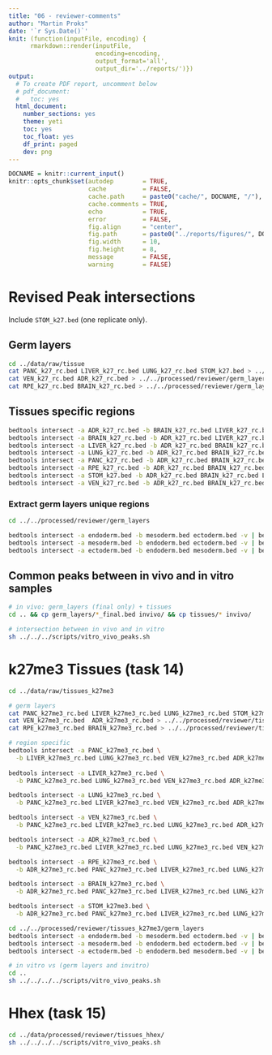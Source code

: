 ```yaml
---
title: "06 - reviewer-comments"
author: "Martin Proks"
date: '`r Sys.Date()`'
knit: (function(inputFile, encoding) { 
      rmarkdown::render(inputFile,
                        encoding=encoding,
                        output_format='all',
                        output_dir='../reports/')})
output:
  # To create PDF report, uncomment below
  # pdf_document:
  #   toc: yes
  html_document:
    number_sections: yes
    theme: yeti
    toc: yes
    toc_float: yes
    df_print: paged
    dev: png
---
```


```r
DOCNAME = knitr::current_input()
knitr::opts_chunk$set(autodep        = TRUE,
                      cache          = FALSE,
                      cache.path     = paste0("cache/", DOCNAME, "/"),
                      cache.comments = TRUE,
                      echo           = TRUE,
                      error          = FALSE,
                      fig.align      = "center",
                      fig.path       = paste0("../reports/figures/", DOCNAME, "/"),
                      fig.width      = 10,
                      fig.height     = 8,
                      message        = FALSE,
                      warning        = FALSE)
```

# Revised Peak intersections

Include `STOM_k27.bed` (one replicate only).

## Germ layers

```bash
cd ../data/raw/tissue
cat PANC_k27_rc.bed LIVER_k27_rc.bed LUNG_k27_rc.bed STOM_k27.bed > ../../processed/reviewer/germ_layers/endoderm.bed
cat VEN_k27_rc.bed ADR_k27_rc.bed > ../../processed/reviewer/germ_layers/mesoderm.bed
cat RPE_k27_rc.bed BRAIN_k27_rc.bed > ../../processed/reviewer/germ_layers/ectoderm.bed
```

## Tissues specific regions

```bash
bedtools intersect -a ADR_k27_rc.bed -b BRAIN_k27_rc.bed LIVER_k27_rc.bed LUNG_k27_rc.bed PANC_k27_rc.bed RPE_k27_rc.bed STOM_k27.bed VEN_k27_rc.bed -v > ../../processed/reviewer/tissues/ADR_only.bed
bedtools intersect -a BRAIN_k27_rc.bed -b ADR_k27_rc.bed LIVER_k27_rc.bed LUNG_k27_rc.bed PANC_k27_rc.bed RPE_k27_rc.bed STOM_k27.bed VEN_k27_rc.bed -v > ../../processed/reviewer/tissues/BRAIN_only.bed
bedtools intersect -a LIVER_k27_rc.bed -b ADR_k27_rc.bed BRAIN_k27_rc.bed LUNG_k27_rc.bed PANC_k27_rc.bed RPE_k27_rc.bed STOM_k27.bed VEN_k27_rc.bed -v > ../../processed/reviewer/tissues/LIVER_only.bed
bedtools intersect -a LUNG_k27_rc.bed -b ADR_k27_rc.bed BRAIN_k27_rc.bed LIVER_k27_rc.bed PANC_k27_rc.bed RPE_k27_rc.bed STOM_k27.bed VEN_k27_rc.bed -v > ../../processed/reviewer/tissues/LUNG_only.bed
bedtools intersect -a PANC_k27_rc.bed -b ADR_k27_rc.bed BRAIN_k27_rc.bed LIVER_k27_rc.bed LUNG_k27_rc.bed RPE_k27_rc.bed STOM_k27.bed VEN_k27_rc.bed -v > ../../processed/reviewer/tissues/PANC_only.bed
bedtools intersect -a RPE_k27_rc.bed -b ADR_k27_rc.bed BRAIN_k27_rc.bed LIVER_k27_rc.bed LUNG_k27_rc.bed PANC_k27_rc.bed STOM_k27.bed VEN_k27_rc.bed -v > ../../processed/reviewer/tissues/RPE_only.bed
bedtools intersect -a STOM_k27.bed -b ADR_k27_rc.bed BRAIN_k27_rc.bed LIVER_k27_rc.bed LUNG_k27_rc.bed PANC_k27_rc.bed RPE_k27_rc.bed VEN_k27_rc.bed -v > ../../processed/reviewer/tissues/STOM_only.bed
bedtools intersect -a VEN_k27_rc.bed -b ADR_k27_rc.bed BRAIN_k27_rc.bed LIVER_k27_rc.bed LUNG_k27_rc.bed PANC_k27_rc.bed RPE_k27_rc.bed STOM_k27.bed -v > ../../processed/reviewer/tissues/VEN_only.bed
```

### Extract germ layers unique regions

```bash
cd ../../processed/reviewer/germ_layers

bedtools intersect -a endoderm.bed -b mesoderm.bed ectoderm.bed -v | bedtools sort | bedtools merge > endoderm_final.bed
bedtools intersect -a mesoderm.bed -b endoderm.bed ectoderm.bed -v | bedtools sort | bedtools merge > mesoderm_final.bed
bedtools intersect -a ectoderm.bed -b endoderm.bed mesoderm.bed -v | bedtools sort | bedtools merge > ectoderm_final.bed
```

## Common peaks between in vivo and in vitro samples

```bash
# in vivo: germ_layers (final only) + tissues
cd .. && cp germ_layers/*_final.bed invivo/ && cp tissues/* invivo/

# intersection between in vivo and in vitro
sh ../../../scripts/vitro_vivo_peaks.sh
```

# k27me3 Tissues (task 14)

```bash
cd ../data/raw/tissues_k27me3

# germ layers
cat PANC_k27me3_rc.bed LIVER_k27me3_rc.bed LUNG_k27me3_rc.bed STOM_k27me3.bed > ../../processed/reviewer/tissues_k27me3/germ_layers/endoderm.bed
cat VEN_k27me3_rc.bed  ADR_k27me3_rc.bed > ../../processed/reviewer/tissues_k27me3/germ_layers/mesoderm.bed
cat RPE_k27me3_rc.bed BRAIN_k27me3_rc.bed > ../../processed/reviewer/tissues_k27me3/germ_layers/ectoderm.bed

# region specific
bedtools intersect -a PANC_k27me3_rc.bed \
  -b LIVER_k27me3_rc.bed LUNG_k27me3_rc.bed VEN_k27me3_rc.bed ADR_k27me3_rc.bed RPE_k27me3_rc.bed BRAIN_k27me3_rc.bed STOM_k27me3.bed -v > ../../processed/reviewer/tissues_k27me3/invivo/PANC_only.bed
  
bedtools intersect -a LIVER_k27me3_rc.bed \
  -b PANC_k27me3_rc.bed LUNG_k27me3_rc.bed VEN_k27me3_rc.bed ADR_k27me3_rc.bed RPE_k27me3_rc.bed BRAIN_k27me3_rc.bed STOM_k27me3.bed -v > ../../processed/reviewer/tissues_k27me3/invivo/LIVER_only.bed

bedtools intersect -a LUNG_k27me3_rc.bed \
  -b PANC_k27me3_rc.bed LIVER_k27me3_rc.bed VEN_k27me3_rc.bed ADR_k27me3_rc.bed RPE_k27me3_rc.bed BRAIN_k27me3_rc.bed STOM_k27me3.bed -v > ../../processed/reviewer/tissues_k27me3/invivo/LUNG_only.bed

bedtools intersect -a VEN_k27me3_rc.bed \
  -b PANC_k27me3_rc.bed LIVER_k27me3_rc.bed LUNG_k27me3_rc.bed ADR_k27me3_rc.bed RPE_k27me3_rc.bed BRAIN_k27me3_rc.bed STOM_k27me3.bed -v > ../../processed/reviewer/tissues_k27me3/invivo/VEN_only.bed

bedtools intersect -a ADR_k27me3_rc.bed \
  -b PANC_k27me3_rc.bed LIVER_k27me3_rc.bed LUNG_k27me3_rc.bed VEN_k27me3_rc.bed RPE_k27me3_rc.bed BRAIN_k27me3_rc.bed STOM_k27me3.bed -v > ../../processed/reviewer/tissues_k27me3/invivo/ADR_only.bed

bedtools intersect -a RPE_k27me3_rc.bed \
  -b ADR_k27me3_rc.bed PANC_k27me3_rc.bed LIVER_k27me3_rc.bed LUNG_k27me3_rc.bed VEN_k27me3_rc.bed BRAIN_k27me3_rc.bed STOM_k27me3.bed -v > ../../processed/reviewer/tissues_k27me3/invivo/RPE_only.bed

bedtools intersect -a BRAIN_k27me3_rc.bed \
  -b ADR_k27me3_rc.bed PANC_k27me3_rc.bed LIVER_k27me3_rc.bed LUNG_k27me3_rc.bed VEN_k27me3_rc.bed RPE_k27me3_rc.bed STOM_k27me3.bed -v > ../../processed/reviewer/tissues_k27me3/invivo/BRAIN_only.bed

bedtools intersect -a STOM_k27me3.bed \
  -b ADR_k27me3_rc.bed PANC_k27me3_rc.bed LIVER_k27me3_rc.bed LUNG_k27me3_rc.bed VEN_k27me3_rc.bed RPE_k27me3_rc.bed BRAIN_k27me3_rc.bed -v > ../../processed/reviewer/tissues_k27me3/invivo/STOM_only.bed

cd ../../processed/reviewer/tissues_k27me3/germ_layers
bedtools intersect -a endoderm.bed -b mesoderm.bed ectoderm.bed -v | bedtools sort | bedtools merge > ../invivo/endoderm_final.bed
bedtools intersect -a mesoderm.bed -b endoderm.bed ectoderm.bed -v | bedtools sort | bedtools merge > ../invivo/mesoderm_final.bed
bedtools intersect -a ectoderm.bed -b endoderm.bed mesoderm.bed -v | bedtools sort | bedtools merge > ../invivo/ectoderm_final.bed

# in vitro vs (germ layers and invitro)
cd ..
sh ../../../../scripts/vitro_vivo_peaks.sh
```

# Hhex (task 15)

```bash
cd ../data/processed/reviewer/tissues_hhex/
sh ../../../../scripts/vitro_vivo_peaks.sh
```

